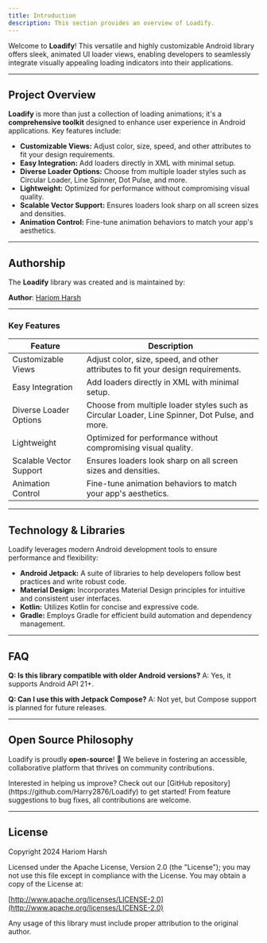 ```yaml
---
title: Introduction
description: This section provides an overview of Loadify.
---
```


Welcome to **Loadify**! This versatile and highly customizable Android library offers sleek, animated UI loader views, enabling developers to seamlessly integrate visually appealing loading indicators into their applications.

---

## Project Overview

**Loadify** is more than just a collection of loading animations; it's a **comprehensive toolkit** designed to enhance user experience in Android applications. Key features include:

- **Customizable Views:** Adjust color, size, speed, and other attributes to fit your design requirements.
- **Easy Integration:** Add loaders directly in XML with minimal setup.
- **Diverse Loader Options:** Choose from multiple loader styles such as Circular Loader, Line Spinner, Dot Pulse, and more.
- **Lightweight:** Optimized for performance without compromising visual quality.
- **Scalable Vector Support:** Ensures loaders look sharp on all screen sizes and densities.
- **Animation Control:** Fine-tune animation behaviors to match your app's aesthetics.

---

## Authorship

The **Loadify** library was created and is maintained by:

**Author**: [Hariom Harsh](https://github.com/Harry2876)

---

### Key Features

| **Feature**             | **Description**                                                                 |
|-------------------------|---------------------------------------------------------------------------------|
| Customizable Views      | Adjust color, size, speed, and other attributes to fit your design requirements. |
| Easy Integration        | Add loaders directly in XML with minimal setup.                                  |
| Diverse Loader Options  | Choose from multiple loader styles such as Circular Loader, Line Spinner, Dot Pulse, and more. |
| Lightweight             | Optimized for performance without compromising visual quality.                   |
| Scalable Vector Support | Ensures loaders look sharp on all screen sizes and densities.                    |
| Animation Control       | Fine-tune animation behaviors to match your app's aesthetics.                    |

---

## Technology & Libraries

Loadify leverages modern Android development tools to ensure performance and flexibility:

- **Android Jetpack:** A suite of libraries to help developers follow best practices and write robust code.
- **Material Design:** Incorporates Material Design principles for intuitive and consistent user interfaces.
- **Kotlin:** Utilizes Kotlin for concise and expressive code.
- **Gradle:** Employs Gradle for efficient build automation and dependency management.

---

## FAQ
**Q: Is this library compatible with older Android versions?**
A: Yes, it supports Android API 21+.

**Q: Can I use this with Jetpack Compose?**
A: Not yet, but Compose support is planned for future releases.

---

## Open Source Philosophy

Loadify is proudly **open-source**! 🎉 We believe in fostering an accessible, collaborative platform that thrives on community contributions.

<Note title="Contribute">
Interested in helping us improve? Check out our [GitHub repository](https://github.com/Harry2876/Loadify) to get started! From feature suggestions to bug fixes, all contributions are welcome.
</Note>

---

## License
Copyright 2024 Hariom Harsh

Licensed under the Apache License, Version 2.0 (the "License");
you may not use this file except in compliance with the License.
You may obtain a copy of the License at:

[http://www.apache.org/licenses/LICENSE-2.0](http://www.apache.org/licenses/LICENSE-2.0)

Any usage of this library must include proper attribution to the original author.
